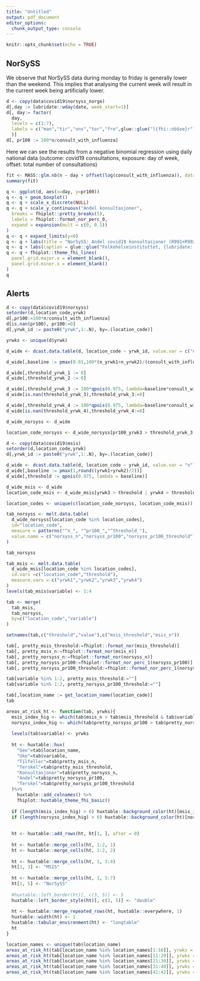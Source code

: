 ```yaml
---
title: "Untitled"
output: pdf_document
editor_options: 
  chunk_output_type: console
---
```


```r
knitr::opts_chunk$set(echo = TRUE)
```

## NorSySS

We observe that NorSySS data during monday to friday is generally lower than the weekend. This implies that analysing the current week will result in the current week being artificially lower.

```r
d <- copy(data$covid19$norsyss_norge)
d[,day := lubridate::wday(date, week_start=1)]
d[, day:= factor(
  day,
  levels = c(1:7),
  labels = c("man","tir","ons","tor","fre",glue::glue("l{fhi::nb$oe}r"),glue::glue("s{fhi::nb$oe}n"))
  )]
d[, pr100 := 100*n/consult_with_influenza]
```

Here we can see the results from a negative binomial regression using daily national data (outcome: covid19 consultations, exposure: day of week, offset: total number of consultations)

```r
fit <- MASS::glm.nb(n ~ day + offset(log(consult_with_influenza)), data=d)
summary(fit)
```


```r
q <- ggplot(d, aes(x=day, y=pr100))
q <- q + geom_boxplot()
q <- q + scale_x_discrete(NULL)
q <- q + scale_y_continuous("Andel konsultasjoner",
  breaks = fhiplot::pretty_breaks(5),
  labels = fhiplot::format_nor_perc_0,
  expand = expansion(mult = c(0, 0.1))
)
q <- q + expand_limits(y=0)
q <- q + labs(title = "NorSySS: Andel covid19 konsultasjoner (R991+R992) per dag")
q <- q + labs(caption = glue::glue("Folkehelseinstituttet, {lubridate::today()}"))
q <- q + fhiplot::theme_fhi_lines(
  panel.grid.major.x = element_blank(),
  panel.grid.minor.x = element_blank()
)
q
```

## Alerts

```r
d <- copy(data$covid19$norsyss)
setorder(d,location_code,yrwk)
d[,pr100:=100*n/consult_with_influenza]
d[is.nan(pr100), pr100:=0]
d[,yrwk_id := paste0("yrwk",1:.N), by=.(location_code)]

yrwks <- unique(d$yrwk)

d_wide <- dcast.data.table(d, location_code ~ yrwk_id, value.var = c("n","consult_with_influenza","pr100"))

d_wide[,baseline := pmax(0.01,100*(n_yrwk1+n_yrwk2)/(consult_with_influenza_yrwk1+consult_with_influenza_yrwk2))]

d_wide[,threshold_yrwk_1 := 0]
d_wide[,threshold_yrwk_2 := 0]

d_wide[,threshold_yrwk_3 := 100*qpois(0.975, lambda=baseline*consult_with_influenza_yrwk3/100)/consult_with_influenza_yrwk3]
d_wide[is.nan(threshold_yrwk_3),threshold_yrwk_3:=0]

d_wide[,threshold_yrwk_4 := 100*qpois(0.975, lambda=baseline*consult_with_influenza_yrwk4/100)/consult_with_influenza_yrwk4]
d_wide[is.nan(threshold_yrwk_4),threshold_yrwk_4:=0]

d_wide_norsyss <- d_wide

location_code_norsyss <- d_wide_norsyss[pr100_yrwk3 > threshold_yrwk_3 | pr100_yrwk4 > threshold_yrwk_4]$location_code

d <- copy(data$covid19$msis)
setorder(d,location_code,yrwk)
d[,yrwk_id := paste0("yrwk",1:.N), by=.(location_code)]

d_wide <- dcast.data.table(d, location_code ~ yrwk_id, value.var = "n")
d_wide[,baseline := pmax(1,round((yrwk1+yrwk2)/2))]
d_wide[,threshold := qpois(0.975, lambda = baseline)]

d_wide_msis <- d_wide
location_code_msis <- d_wide_msis[yrwk3 > threshold | yrwk4 > threshold]$location_code

location_codes <- unique(c(location_code_norsyss, location_code_msis))

tab_norsyss <- melt.data.table(
  d_wide_norsyss[location_code %in% location_codes],
  id="location_code",
  measure = patterns("^n_", "^pr100_","^threshold_"),
  value.name = c("norsyss_n","norsyss_pr100","norsyss_pr100_threshold")
)

tab_norsyss

tab_msis <- melt.data.table(
  d_wide_msis[location_code %in% location_codes],
  id.vars =c("location_code","threshold"),
  measure.vars = c("yrwk1","yrwk2","yrwk3","yrwk4")
)
levels(tab_msis$variable) <- 1:4

tab <- merge(
  tab_msis,
  tab_norsyss,
  by=c("location_code","variable")
)

setnames(tab,c("threshold","value"),c("msis_threshold","msis_n"))

tab[, pretty_msis_threshold:=fhiplot::format_nor(msis_threshold)]
tab[, pretty_msis_n:=fhiplot::format_nor(msis_n)]
tab[, pretty_norsyss_n:=fhiplot::format_nor(norsyss_n)]
tab[, pretty_norsyss_pr100:=fhiplot::format_nor_perc_1(norsyss_pr100)]
tab[, pretty_norsyss_pr100_threshold:=fhiplot::format_nor_perc_1(norsyss_pr100_threshold)]

tab[variable %in% 1:2, pretty_msis_threshold:=""]
tab[variable %in% 1:2, pretty_norsyss_pr100_threshold:=""]

tab[,location_name := get_location_name(location_code)]
tab

areas_at_risk_ht <- function(tab, yrwks){
  msis_index_hig <- which(tab$msis_n > tab$msis_threshold & tab$variable %in% 3:4)
  norsyss_index_hig <- which(tab$pretty_norsyss_pr100 > tab$pretty_norsyss_pr100_threshold & tab$variable %in% 3:4)
  
  levels(tab$variable) <- yrwks
  
  ht <- huxtable::hux(
    "Geo"=tab$location_name,
    "Uke"=tab$variable,
    "Tilfeller"=tab$pretty_msis_n,
    "Terskel"=tab$pretty_msis_threshold,
    "Konsultasjoner"=tab$pretty_norsyss_n,
    "Andel"=tab$pretty_norsyss_pr100,
    "Terskel"=tab$pretty_norsyss_pr100_threshold
  )%>%
    huxtable::add_colnames() %>%
    fhiplot::huxtable_theme_fhi_basic()
  
  if (length(msis_index_hig) > 0) huxtable::background_color(ht)[msis_index_hig+1, 3] <- fhiplot::warning_color[["hig"]]
  if (length(norsyss_index_hig) > 0) huxtable::background_color(ht)[norsyss_index_hig+1, 6] <- fhiplot::warning_color[["hig"]]
  
  
  ht <- huxtable::add_rows(ht, ht[1, ], after = 0)
  
  ht <- huxtable::merge_cells(ht, 1:2, 1)
  ht <- huxtable::merge_cells(ht, 1:2, 2)
  
  ht <- huxtable::merge_cells(ht, 1, 3:4)
  ht[1, 3] <- "MSIS"
  
  ht <- huxtable::merge_cells(ht, 1, 5:7)
  ht[1, 5] <- "NorSySS"
  
  #huxtable::left_border(ht)[, c(3, 5)] <- 5
  huxtable::left_border_style(ht)[, c(3, 5)] <- "double"
  
  ht <- huxtable::merge_repeated_rows(ht, huxtable::everywhere, 1)
  huxtable::width(ht) <- 1
  huxtable::tabular_environment(ht) <- "longtable"
  ht
}
```

```r
location_names <- unique(tab$location_name)
areas_at_risk_ht(tab[location_name %in% location_names[1:10]], yrwks = yrwks)
areas_at_risk_ht(tab[location_name %in% location_names[11:20]], yrwks = yrwks)
areas_at_risk_ht(tab[location_name %in% location_names[21:30]], yrwks = yrwks)
areas_at_risk_ht(tab[location_name %in% location_names[31:40]], yrwks = yrwks)
areas_at_risk_ht(tab[location_name %in% location_names[41:42]], yrwks = yrwks)
```
